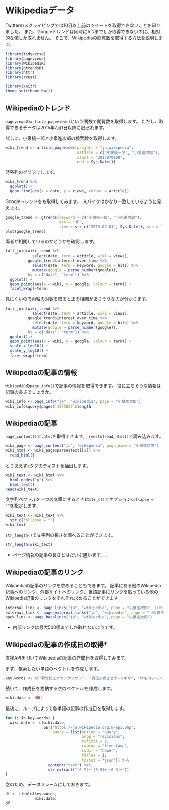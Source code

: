 # Wikipediaデータ {#wikipedia-data}

Twitterのスクレイピングでは10日以上前のツイートを取得できないことを知りました。
また、Googleトレンドは同時に5つまでしか取得できないのに、相対的な値しか取れません。
そこで、Wikipediaの閲覧数を取得する方法を説明します。

```r
library(tidyverse)
library(pageviews)
library(WikipediR)
library(gtrendsR)
library(httr)
library(rvest)
```

```r
library(knitr)
theme_set(theme_bw())
```

## Wikipediaのトレンド {#Trend}

`pageviews`の`article_pageview()`という関数で閲覧数を取得します。
ただし、取得できるデータは2015年7月1日以降に限られます。

試しに、小泉純一郎と小泉進次郎の検索数を取得します。

```r
wiki_trend <- article_pageviews(project = "ja.wikipedia",
                                article = c("小泉純一郎", "小泉進次郎"),
                                start = "2015070100",
                                end = Sys.Date())
```

時系列のグラフにします。

```r
wiki_trend %>% 
  ggplot() + 
  geom_line(aes(x = date, y = views, colour = article))
```

Googleトレンドをも取得してみます。
スパイクはかなり一致しているように見えます。

```r
google_trend <- gtrends(keyword = c("小泉純一郎", "小泉進次郎"), 
                        geo = "JP", 
                        time = str_c("2015-07-01", Sys.Date(), sep = " "))
plot(google_trend)
```

両者が相関しているのかどうかを確認します。

```r
full_join(wiki_trend %>% 
            select(date, term = article, wiki = views),
          google_trend$interest_over_time %>% 
            select(date, term = keyword, google = hits) %>% 
            mutate(google = parse_number(google)),
          by = c("date", "term")) %>% 
  ggplot() + 
  geom_point(aes(x = wiki, y = google, colour = term)) + 
  facet_wrap(~term)
```

見にくいので両軸の対数を取ると正の相関がありそうなのが分かります。

```r
full_join(wiki_trend %>% 
            select(date, term = article, wiki = views),
          google_trend$interest_over_time %>% 
            select(date, term = keyword, google = hits) %>% 
            mutate(google = parse_number(google)),
          by = c("date", "term")) %>% 
  ggplot() + 
  geom_point(aes(x = wiki, y = google, colour = term)) + 
  scale_x_log10() + 
  scale_y_log10() + 
  facet_wrap(~term)
```

## Wikipediaの記事の情報

`WikipediR`の`page_info()`で記事の情報を取得できます。
役に立ちそうな情報は記事の長さでしょうか。

```r
wiki_info <- page_info("ja", "wikipedia", page = "小泉進次郎")
wiki_info$query$pages$`1875027`$length
```

## Wikipediaの記事

`page_content()`で`.html`を取得できます。
`rvest`の`read_html()`で読み込みます。

```r
wiki_page <- page_content("ja", "wikipedia", page_name = "小泉進次郎")
wiki_html <- wiki_page$parse$text[[1]] %>% 
  read_html()
```

とりあえず`p`タグのテキストを抽出します。

```r
wiki_text <- wiki_html %>% 
  html_nodes("p") %>% 
  html_text()
head(wiki_text)
```

文字列ベクトルを一つの文章にするときは`str_c()`でオプション`collapse = ""`を指定します。

```r
wiki_text <- wiki_text %>% 
  str_c(collapse = "")
wiki_text
```

`str_length()`で文字列の長さを調べることができます。

```r
str_length(wiki_text)
```

- ページ情報の記事の長さとはだいぶ違います……

## Wikipediaの記事のリンク

Wikipediaの記事のリンクを求めることもできます。
記事にある他のWikipedia記事へのリンク、外部サイトへのリンク、当該記事にリンクを貼っている他のWikipedia記事のリンクをそれぞれ求めることができます。

```r
internal_link <- page_links("ja", "wikipedia", page = "小泉進次郎", limit = 500)
external_link <- page_external_links("ja", "wikipedia", page = "小泉進次郎")
back_link <- page_backlinks("ja", "wikipedia", page = "小泉進次郎")
```

- 内部リンクは最大500個までしか取れないようです。

## Wikipediaの記事の作成日の取得*

直接APIを叩いてWikipediaの記事の作成日を取得してみます。

まず、検索したい単語のベクトルを作成します。

```r
key.words <- c("新世紀エヴァンゲリオン", "魔法少女まどか☆マギカ", "けものフレンズ")
```

続いて、作成日を格納する空のベクトルを作成します。

```r
wiki.date <- NULL
```

最後に、ループによって各単語の記事の作成日を取得します。

```r
for (i in key.words) {
  wiki.date <- c(wiki.date,
                 GET("https://ja.wikipedia.org/w/api.php",
                     query = list(action = "query",
                                  prop = "revisions",
                                  rvlimit = 1,
                                  rvprop = "timestamp",
                                  rvdir = "newer",
                                  titles = i,
                                  format = "json")) %>% 
                   content("text") %>% 
                   str_extract("[0-9]+-[0-9]+-[0-9]+"))
}
```

念のため、データフレームにしておきます。

```r
df <- tibble(key.words,
             wiki.date)
df
```